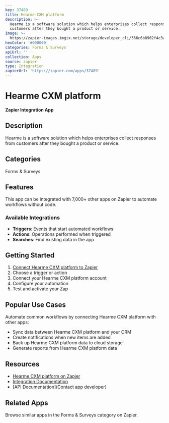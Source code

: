 ```yaml
---
key: 37489
title: Hearme CXM platform
description: >-
  Hearme is a software solution which helps enterprises collect responses from
  customers after they bought a product or service.
image: >-
  https://zapier-images.imgix.net/storage/developer_cli/366c6b8902f4c3af59518231003e92bb_2.ico?auto=format%2Ccompress&ixlib=python-3.0.0&q=50
hexColor: '#000000'
categories: Forms & Surveys
apiUrl: ''
collection: Apps
source: zapier
type: Integration
zapierUrl: 'https://zapier.com/apps/37489'
---
```

# Hearme CXM platform

**Zapier Integration App**

## Description

Hearme is a software solution which helps enterprises collect responses from customers after they bought a product or service.

## Categories

Forms & Surveys

## Features

This app can be integrated with 7,000+ other apps on Zapier to automate workflows without code.

### Available Integrations

- **Triggers**: Events that start automated workflows
- **Actions**: Operations performed when triggered
- **Searches**: Find existing data in the app

## Getting Started

1. [Connect Hearme CXM platform to Zapier](https://zapier.com/apps/37489)
2. Choose a trigger or action
3. Connect your Hearme CXM platform account
4. Configure your automation
5. Test and activate your Zap

## Popular Use Cases

Automate common workflows by connecting Hearme CXM platform with other apps:

- Sync data between Hearme CXM platform and your CRM
- Create notifications when new items are added
- Back up Hearme CXM platform data to cloud storage
- Generate reports from Hearme CXM platform data

## Resources

- [Hearme CXM platform on Zapier](https://zapier.com/apps/37489)
- [Integration Documentation](https://zapier.com/apps/37489/integrations)
- [API Documentation](Contact app developer)

## Related Apps

Browse similar apps in the Forms & Surveys category on Zapier.
